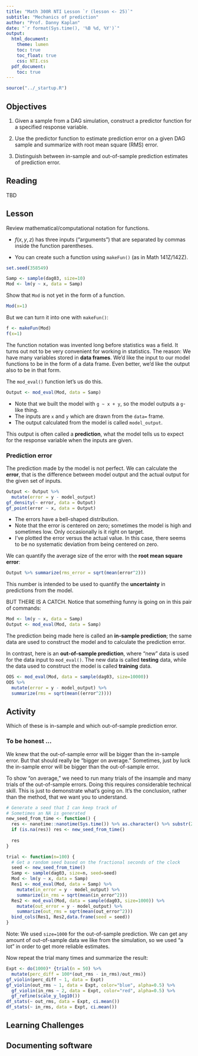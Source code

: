 ```yaml
---
title: "Math 300R NTI Lesson `r (lesson <- 25)`"
subtitle: "Mechanics of prediction"
author: "Prof. Danny Kaplan"
date: "`r format(Sys.time(), '%B %d, %Y')`"
output:
  html_document:
    theme: lumen
    toc: true
    toc_float: true
    css: NTI.css
  pdf_document:
    toc: true
---
```



```r
source("../_startup.R")
```

## Objectives

#. Given a sample from a  DAG simulation, construct a predictor function for a specified response variable.

#. Use the predictor function to estimate prediction error on a given DAG sample and summarize with root mean square (RMS) error.

#. Distinguish between in-sample and out-of-sample prediction estimates of prediction error. 


## Reading

TBD


## Lesson

Review mathematical/computational notation for functions. 

* $f(x,y,z)$ has three inputs ("arguments") that are separated by commas inside the function parentheses.

* You can create such a function using `makeFun()` (as in Math 141Z/142Z).

```r
set.seed(358549)
```

```r
Samp <- sample(dag03, size=10)
Mod <- lm(y ~ x, data = Samp)
```

Show that `Mod` is not yet in the form of a function. 

```r
Mod(x=1)
```

But we can turn it into one with `makeFun()`:
```r
f <- makeFun(Mod)
f(x=1)
```

The function notation was invented long before statistics was a field. It turns out not to be very convenient for working in statistics. The reason: We have many variables stored in **data frames**. We'd like the input to our model functions to be in the form of a data frame. Even better, we'd like the output also to be in that form.

The `mod_eval()` function let's us do this.

```r
Output <- mod_eval(Mod, data = Samp)
```

* Note that we built the model with `g ~ x + y`, so the model outputs a `g`-like thing.
* The inputs are `x` and `y` which are drawn from the `data=` frame.
* The output calculated from the model is called `model_output`.

This output is often called a **prediction**, what the model tells us to expect for the response variable when the inputs are given.

### Prediction error

The prediction made by the model is not perfect. We can calculate the **error**, that is the difference between model output and the actual output for the given set of inputs.

```r
Output <- Output %>% 
  mutate(error = y - model_output)
gf_density(~ error, data = Output)
gf_point(error ~ x, data = Output)
```


* The errors have a bell-shaped distribution.
* Note that the error is centered on zero; sometimes the model is high and sometimes low. Only occasionally is it right on target.
* I've plotted the error versus the actual value. In this case, there seems to be no systematic deviation from being centered on zero. 

We can quantify the average size of the error with the **root mean square error**:

```r
Output %>% summarize(rms_error = sqrt(mean(error^2)))
```

This number is intended to be used to quantify the **uncertainty** in predictions from the model. 

BUT THERE IS A CATCH. Notice that something funny is going on in this pair of commands:

```r
Mod <- lm(y ~ x, data = Samp)
Output <- mod_eval(Mod, data = Samp)
```

The prediction being made here is called an **in-sample prediction**; the same data are used to construct the model and to calculate the prediction error. 

In contrast, here is an **out-of-sample prediction**, where "new" data is used for the data input to `mod_eval()`. The new data is called **testing** data, while the data used to construct the model is called **training** data.

```r
OOS <- mod_eval(Mod, data = sample(dag03, size=10000))
OOS %>% 
  mutate(error = y - model_output) %>%
  summarize(rms = sqrt(mean((error^2))))
```

::: {.callout_important icon=false}
## Activity

Which of these is in-sample and which out-of-sample prediction error.
:::

### To be honest ...

We knew that the out-of-sample error will be bigger than the in-sample error. But that should really be "bigger on average." Sometimes, just by luck the in-sample error will be bigger than the out-of-sample error.

To show "on average," we need to run many trials of the insample and many trials of the out-of-sample errors. Doing this requires considerable technical skill. This is just to demonstrate what's going on. It's the conclusion, rather than the method, that we want you to understand.

```r
# Generate a seed that I can keep track of
# Sometimes an NA is generated
new_seed_from_time <- function() {
  res <- nanotime::nanotime(Sys.time()) %>% as.character() %>% substr(21,26) %>% as.integer()
  if (is.na(res)) res <- new_seed_from_time()
  
  res
}
```

```r
trial <- function(n=100) {
  # Get a random seed based on the fractional seconds of the clock
  seed <- new_seed_from_time()
  Samp <- sample(dag03, size=n, seed=seed)
  Mod <- lm(y ~ x, data = Samp)
  Res1 <- mod_eval(Mod, data = Samp) %>%
    mutate(in_error = y - model_output) %>%
    summarize(in_rms = sqrt(mean(in_error^2))) 
  Res2 <- mod_eval(Mod, data = sample(dag03, size=1000)) %>%
    mutate(out_error = y - model_output) %>%
    summarize(out_rms = sqrt(mean(out_error^2))) 
  bind_cols(Res1, Res2,data.frame(seed = seed))
}
```

Note: We used `size=1000` for the out-of-sample prediction. We can get any amount of out-of-sample data we like from the simulation, so we used "a lot" in order to get more reliable estimates.

Now repeat the trial many times and summarize the result:

```r
Expt <- do(1000)* {trial(n = 50) %>%
  mutate(perc_diff = 100*(out_rms - in_rms)/out_rms)}
gf_violin(perc_diff ~ 1, data = Expt)
gf_violin(out_rms ~ 1, data = Expt, color="blue", alpha=0.5) %>%
  gf_violin(in_rms ~ 2, data = Expt, color="red", alpha=0.5) %>%
  gf_refine(scale_y_log10())
df_stats(~ out_rms, data = Expt, ci.mean())
df_stats(~ in_rms, data = Expt, ci.mean())
```



## Learning Challenges



## Documenting software

  


